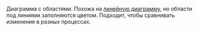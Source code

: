 
<RemadeInfo
  commponentName="Area"
  apiUrl="https://g2plot.antv.vision/en/docs/api/plots/area"
/>

Диаграмма с областями. Похожа на [линейную диаграмму](##LIBS.STAND|stand:charts-components-line-stable), но области под линиями заполняются цветом. Подходит, чтобы сравнивать изменения в разных процессах.

<AreaExampleOneLine />
